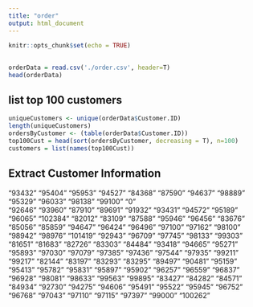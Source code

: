 ```yaml
---
title: "order"
output: html_document
---
```


```r
knitr::opts_chunk$set(echo = TRUE)
```

## 

```r
orderData = read.csv('./order.csv', header=T)
head(orderData)

```

## list top 100 customers
```r
uniqueCustomers <- unique(orderData$Customer.ID)
length(uniqueCustomers)
ordersByCustomer <- (table(orderData$Customer.ID))
top100Cust = head(sort(ordersByCustomer, decreasing = T), n=100)
customers = list(names(top100Cust))

```
 
## Extract Customer Information 


"93432"  "95404"  "95953"  "94527"  "84368"  "87590"  "94637"  "98889"  "95329"  "96033"  "98138"  "99100"  "0"     
"92646"  "93960"  "87910"  "89691"  "91932"  "93431"  "94572"  "95189"  "96065"  "102384" "82012"  "83109"  "87588" 
"95946"  "96456"  "83676"  "85056"  "85859"  "94647"  "96424"  "96496"  "97100"  "97162"  "98100"  "98942"  "98976" 
"101419" "92943"  "96709"  "97745"  "98133"  "99303"  "81651"  "81683"  "82726"  "83303"  "84484"  "93418"  "94665" 
"95271"  "95893"  "97030"  "97079"  "97385"  "97436"  "97544"  "97935"  "99211"  "99217"  "82144"  "83197"  "83293" 
"83295"  "89497"  "90481"  "95159"  "95413"  "95782"  "95831"  "95897"  "95902"  "96257"  "96559"  "96837"  "96928" 
"98081"  "98633"  "99563"  "99895"  "83427"  "84282"  "84571"  "84934"  "92730"  "94275"  "94606"  "95491"  "95522" 
"95945"  "96752"  "96768"  "97043"  "97110"  "97115"  "97397"  "99000"  "100262"





